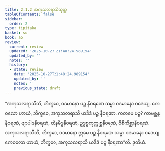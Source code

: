 ```yaml
---
title: 2.1.2 အကုသလရာသိသုတ္တ
tableOfContents: false
sidebar:
  order: 2
type: tipitaka
basket: su
book: a5
review:
  current: review
  updated: '2025-10-27T21:48:24.989154'
  updated_by: ''
  notes: ''
  history:
  - state: review
    date: '2025-10-27T21:48:24.989154'
    updated_by: ''
    notes: ''
    previous_state: draft
---
```



<ReviewStatus review={frontmatter.review} showDetails={true} />

<HypothesisAnnotation frontmatter={frontmatter} />

<DynamicBreadcrumb />

<Division number="52" book="a5" e="ch" v="16" p="57">

<Paragraph number="326" book="a5">
“အကုသလရာသီတိ, ဘိက္ခဝေ, ဝဒမာနော ပဉ္စ နီဝရဏေ သမ္မာ ဝဒမာနော ဝဒေယျ. ကေဝလော ဟာယံ, ဘိက္ခဝေ, အကုသလရာသိ ယဒိဒံ ပဉ္စ နီဝရဏာ. ကတမေ ပဉ္စ? ကာမစ္ဆန္ဒနီဝရဏံ, ဗျာပါဒနီဝရဏံ, ထိနမိဒ္ဓနီဝရဏံ, ဥဒ္ဓစ္စကုက္ကုစ္စနီဝရဏံ, ဝိစိကိစ္ဆာနီဝရဏံ. အကုသလရာသီတိ, ဘိက္ခဝေ, ဝဒမာနော ဣမေ ပဉ္စ နီဝရဏေ သမ္မာ ဝဒမာနော ဝဒေယျ. ကေဝလော ဟာယံ, ဘိက္ခဝေ, အကုသလရာသိ ယဒိဒံ ပဉ္စ နီဝရဏာ”တိ.

</Paragraph>
</Division>

<Paragraph number="327" type="center" book="a5">
ဒုတိယံ.
</Paragraph>